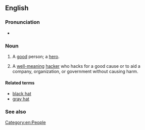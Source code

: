 {{also|whitehat}}
==English==

===Pronunciation===
* {{audio|en|En-au-white hat.ogg|Audio (AU)}}

===Noun===
{{en-noun}}

# {{lb|en|idiomatic}} A [[good]] person; a [[hero]].
# {{lb|en|computing|slang}} A [[well-meaning]] [[hacker]] who hacks for a good cause or to aid a company, organization, or government without causing harm.

====Related terms====
* [[black hat]]
* [[gray hat]]

===See also===
{{pedialite|White hat (computer security)}}

[[Category:en:People]]